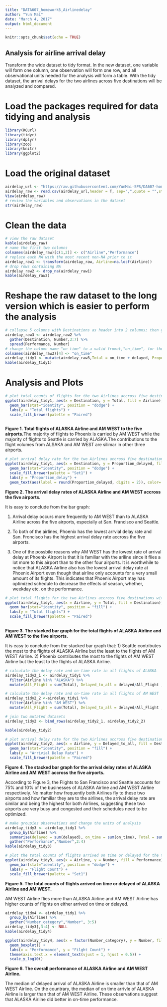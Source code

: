 ```yaml
---
title: "DATA607_homework5_Airlinedelay"
author: "Yun Mai"
date: "March 4, 2017"
output: html_document
---
```


```r
knitr::opts_chunk$set(echo = TRUE)
```

## Analysis for airline arrival delay
Transform the wide dataset to tidy format. In the new dataset, one variable will form one column, one observation will form one row, and all observational units needed for the analysis will form a table. With the tidy dataset, the arrival delays for the two airlines across five destinations will be analyzed and compared.
 
# Load the packages required for data tidying and analysis
```r
library(RCurl)  
library(tidyr)
library(dplyr)  
library(zoo)
library(knitr)
library(ggplot2)
```

# Load the original dataset 
```r
airdelay_url <- "https://raw.githubusercontent.com/YunMai-SPS/DA607-homework/master/Airline_delay.csv"
airdelay_raw <- read.csv(airdelay_url,header = T, sep=",",quote = "",stringsAsFactors = FALSE, na.strings=c("","NA"))
View(airdelay_raw)
# review the variables and observations in the dataset
str(airdelay_raw)
```
# Clean the data 
```r
# view the raw dataset
kable(airdelay_raw)
# name the first two columns
colnames(airdelay_raw)[c(1,2)] <- c("Airline","Performance")
# replace each NA with the most recent non-NA prior to it
airdelay_raw1 <- transform(airdelay_raw, Airline=na.locf(Airline))
# drop rows containing NA 
airdelay_raw2 <- drop_na(airdelay_raw1)
kable(airdelay_raw2)
```

# Reshape the raw dataset to the long version which is easier to perform the analysis
```r
# collapse 5 columns with Destinations as header into 2 columns; then generate two columns for on-time and delayed flights; add three new derived variales - total, proportion of delayed and on-time 
airdelay_raw3 <- airdelay_raw2 %>%
  gather(Destination, Number,3:7) %>% 
  spread(Performance, Number)  
# change the column name "on time" to a valid fromat,"on_time", for the mutate function
colnames(airdelay_raw3)[4] <- "on_time"
airdelay_tidy1 <- mutate(airdelay_raw3,Total = on_time + delayed, Proportion_delayed = delayed/Total, Proportion_ontime = on_time/Total)
kable(airdelay_tidy1)
```

# Analysis and Plots

```r
# plot total counts of flights for the two Airlines accross five destinations
ggplot(airdelay_tidy1, aes(x = Destination, y = Total, fill = Airline)) + 
  geom_bar(stat="identity", position = "dodge") + 
  labs(y = "Total flights") + 
  scale_fill_brewer(palette = "Paired")  
  
```

**Figure 1. Total flights of ALASKA Airline and AM WEST to the five airports.**The majority of flights to Phoenix is carried by AM WEST while the majority of flights to Seattle is carried by ALASKA.The contributions to the flight volumes from ALSAKA and AM WEST are silimar in other three airports.


```r
# plot arrival delay rate for the two Airlines accross five destinations
ggplot(airdelay_tidy1, aes(x = Destination, y = Proportion_delayed, fill = Airline)) + 
  geom_bar(stat="identity", position = "dodge") + 
  scale_fill_brewer(palette = "Set1") + 
  labs(y = "Proportion_delay") + 
  geom_text(aes(label = round(Proportion_delayed, digits = 2)), color='black', position=position_dodge(.9), size=4)
```

**Figure 2. The arrival delay rates of ALASKA Airline and AM WEST accross the five airports.**

It is easy to conclude from the bar graph:

1) Arrival delay occurs more frequently to AM WEST than to ALASKA Airline across the five airports, especially at San. Francisco and Seattle. 

2) To both of the airlines, Phoenix has the lowest arrvial delay rate and San. Froncisco has the highest arrival delay rate accross the five airports. 

3) One of the possbile reasons why AM WEST has the lowest rate of arrival delay at Phoenix Airport is that it is familiar with the ariline since it flies a lot more to this airport than to the other four airports. It is worthwhile to notice that ALASKA Airline also has the lowest arrival delay rate at Phoenix Airport even though that airline only accounts for a very small amount of its flights. This indicates that Phoenix Airport may has optimized schedule to decrease the effects of season, whether, weekday etc. on the performance.

```r
# plot total flights for the two Airlines accross five destinations with stacked bar graph
ggplot(airdelay_tidy1, aes(x = Airline, y = Total, fill = Destination)) + 
  geom_bar(stat="identity", position = "fill") + 
  labs(y = "Total flights") + 
  scale_fill_brewer(palette = "Paired")  
  
```

**Figure 3. The stacked bar graph for the total flights of ALASKA Airline and AM WEST to the five airports.**

It is easy to conclude from the stacked bar graph that:
1) Seattle contributes the most to the flights of ALASKA Airline but the least to the flights of AM WEST Airline. 
2) Phoenix contributes the most to the flights of AM WEST Airline but the least to the flights of ALASKA Airline.

```r
# calculate the delay rate and on-time rate in all flights of ALASKA
airdelay_tidy2_1 <- airdelay_tidy1 %>% 
  filter(Airline %in% "ALASKA") %>% 
  mutate(All_Flight = sum(Total), Delayed_to_all = delayed/All_Flight ,Ontime_to_all = on_time/All_Flight)

# calculate the delay rate and on-time rate in all flights of AM WEST
airdelay_tidy2_2 <-airdelay_tidy1 %>% 
  filter(Airline %in% "AM WEST") %>% 
  mutate(All_Flight = sum(Total), Delayed_to_all = delayed/All_Flight ,Ontime_to_all = on_time/All_Flight) 

# join two mutated datasets
airdelay_tidy2 <- bind_rows(airdelay_tidy2_1, airdelay_tidy2_2)

kable(airdelay_tidy2)


```

```r
# plot arrival delay rate for the two Airlines accross five destinations with stacked bar graph
ggplot(airdelay_tidy2, aes(x = Airline, y = Delayed_to_all, fill = Destination)) + 
  geom_bar(stat="identity", position = "fill") + 
  labs(y = "Arrivial Delay Rate") +
  scale_fill_brewer(palette = "Paired") 
```

**Figure 4. The stacked bar graph for the arrival delay rates of ALASKA Airline and AM WEST accross the five airports.**

According to Figure 3, the Flights to San Francisco and Seattle accounts for 75% and 10% of the businesses of ALASKA Airline and AM WEST Airline respectively. No matter how frequently both Airlines fly to these two airports and how familiar they are to the airlines, the arrival delay rate are similar and being the highest for both Airlines, suggesting these two airports are very busy and congested and their schedules need to be optimized.


```r
# make groupies observations and change the units of analysis
airdelay_tidy3 <- airdelay_tidy1 %>%
  group_by(Airline) %>%
  summarise(delayed = sum(delayed), on_time = sum(on_time), Total = sum(Total)) %>%
  gather("Performance","Number",2:4)
kable(airdelay_tidy3)
```


```r
# plot the total counts of flights arrived on time or delayed for the twe Airlines
ggplot(airdelay_tidy3, aes(x = Airline, y = Number, fill = Performance)) + 
  geom_bar(stat="identity", position = "dodge") + 
  labs(y = "Flight Count") +
  scale_fill_brewer(palette = "Set1") 
```

**Figure 5. The total counts of flights arrived on time or delayed of ALASKA Airline and AM WEST.** 

AM WEST Airline flies more than ALASKA Airline and AM WEST Airline has higher counts of flights on either arrived on time or delayed.

```r
airdelay_tidy4 <- airdelay_tidy1 %>%
  group_by(Airline) %>%
  gather("Number_category","Number", 3:5) 
airdelay_tidy3[,3:4] <- NULL
kable(airdelay_tidy4)
```

```r
ggplot(airdelay_tidy4, aes(x = factor(Number_category), y = Number, fill = Airline )) +
  geom_boxplot() + 
  labs(x = "Performance", y = "Filght Count") +
  theme(axis.text.x = element_text(vjust = 1, hjust = 0.5)) +
  scale_y_log10()
```

**Figure 6. The overall performance of ALASKA Airline and AM WEST Airline.** 

The median of delayed arrival of ALASKA Airline is smaller than that of AM WEST Airline. On the countrary, the median of on time arrivle of ALASKA Airline is larger than that of AM WEST Airline. These observations suggest that ALASKA Airline did better in on-time performance.